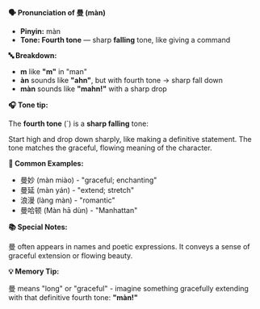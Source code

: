 **🗣️ Pronunciation of 曼 (màn)**

- **Pinyin:** màn
- **Tone: Fourth tone** — sharp **falling** tone, like giving a command

**🔤 Breakdown:**

- **m** like **"m"** in "man"
- **àn** sounds like **"ahn"**, but with fourth tone → sharp fall down
- **màn** sounds like **"mahn!"** with a sharp drop

**🎧 Tone tip:**

The **fourth tone** (`) is a **sharp falling** tone:

Start high and drop down sharply, like making a definitive statement. The tone matches the graceful,
flowing meaning of the character.

**📝 Common Examples:**

- 曼妙 (màn miào) - "graceful; enchanting"
- 曼延 (màn yán) - "extend; stretch"
- 浪漫 (làng màn) - "romantic"
- 曼哈顿 (Màn hā dùn) - "Manhattan"

**📚 Special Notes:**

曼 often appears in names and poetic expressions. It conveys a sense of graceful extension or
flowing beauty.

**💡 Memory Tip:**

曼 means "long" or "graceful" - imagine something gracefully extending with that definitive fourth
tone: **"màn!"**
